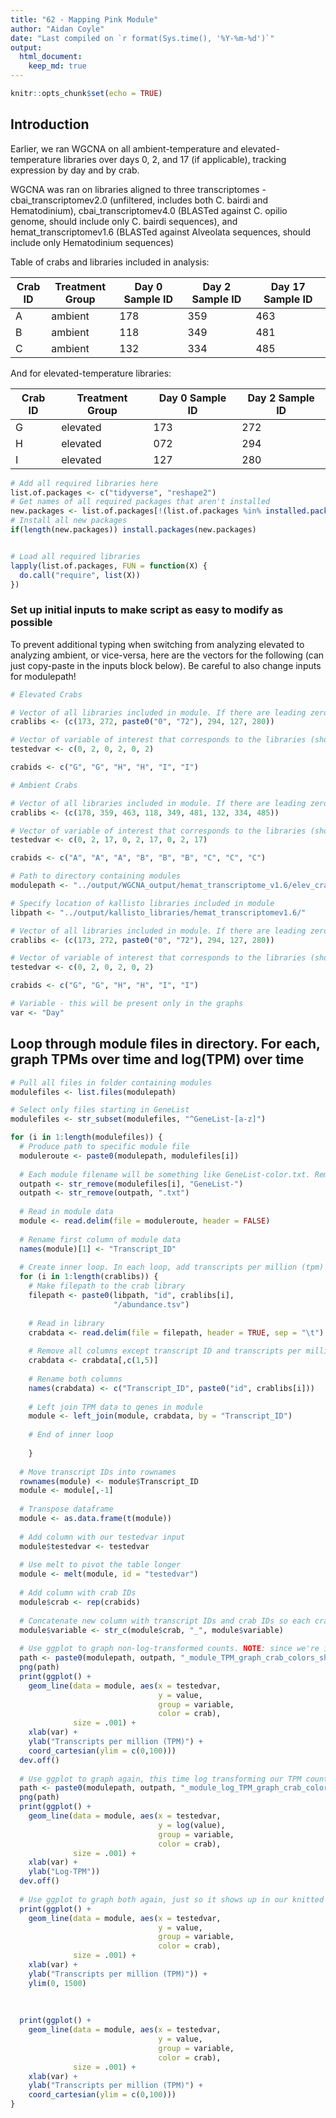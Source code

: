 ```yaml
---
title: "62 - Mapping Pink Module"
author: "Aidan Coyle"
date: "Last compiled on `r format(Sys.time(), '%Y-%m-%d')`"
output: 
  html_document:
    keep_md: true
---
```


```r
knitr::opts_chunk$set(echo = TRUE)
```

## Introduction

Earlier, we ran WGCNA on all ambient-temperature and elevated-temperature libraries over days 0, 2, and 17 (if applicable), tracking expression by day and by crab.

WGCNA was ran on libraries aligned to three transcriptomes - cbai_transcriptomev2.0 (unfiltered, includes both C. bairdi and Hematodinium), cbai_transcriptomev4.0 (BLASTed against C. opilio genome, should include only C. bairdi sequences), and hemat_transcriptomev1.6 (BLASTed against Alveolata sequences, should include only Hematodinium sequences)


Table of crabs and libraries included in analysis:

| Crab ID | Treatment Group | Day 0 Sample ID | Day 2 Sample ID | Day 17 Sample ID |
|---------|-----------------|-----------------|-----------------|------------------|
| A       | ambient         | 178             | 359             | 463              |
| B       | ambient         | 118             | 349             | 481              |
| C       | ambient         | 132             | 334             | 485  

And for elevated-temperature libraries:

| Crab ID | Treatment Group  | Day 0 Sample ID | Day 2 Sample ID |
|---------|------------------|-----------------|-----------------|
| G       | elevated         | 173             | 272             |
| H       | elevated         | 072             | 294             |
| I       | elevated         | 127             | 280             |


```r
# Add all required libraries here
list.of.packages <- c("tidyverse", "reshape2")
# Get names of all required packages that aren't installed
new.packages <- list.of.packages[!(list.of.packages %in% installed.packages()[, "Package"])]
# Install all new packages
if(length(new.packages)) install.packages(new.packages)


# Load all required libraries
lapply(list.of.packages, FUN = function(X) {
  do.call("require", list(X))
})
```

### Set up initial inputs to make script as easy to modify as possible

To prevent additional typing when switching from analyzing elevated to analyzing ambient, or vice-versa, here are the vectors for the following (can just copy-paste in the inputs block below). Be careful to also change inputs for modulepath!

``` r
# Elevated Crabs

# Vector of all libraries included in module. If there are leading zeroes, put paste0("0", "[libnumber]") around those libraries
crablibs <- (c(173, 272, paste0("0", "72"), 294, 127, 280))

# Vector of variable of interest that corresponds to the libraries (should be in same order - if crablibs[3] is from Day 0, and your variable of interest is day, testedvar[3] should be 0)
testedvar <- c(0, 2, 0, 2, 0, 2)

crabids <- c("G", "G", "H", "H", "I", "I")

# Ambient Crabs

# Vector of all libraries included in module. If there are leading zeroes, put paste0("0", "[libnumber]") around those libraries
crablibs <- (c(178, 359, 463, 118, 349, 481, 132, 334, 485))

# Vector of variable of interest that corresponds to the libraries (should be in same order - if crablibs[3] is from Day 0, and your variable of interest is day, testedvar[3] should be 0)
testedvar <- c(0, 2, 17, 0, 2, 17, 0, 2, 17)

crabids <- c("A", "A", "A", "B", "B", "B", "C", "C", "C")

```


```r
# Path to directory containing modules
modulepath <- "../output/WGCNA_output/hemat_transcriptome_v1.6/elev_crabs_no_filter/"

# Specify location of kallisto libraries included in module
libpath <- "../output/kallisto_libraries/hemat_transcriptomev1.6/"

# Vector of all libraries included in module. If there are leading zeroes, put paste0("0", "[libnumber]") around those libraries
crablibs <- (c(173, 272, paste0("0", "72"), 294, 127, 280))

# Vector of variable of interest that corresponds to the libraries (should be in same order - if crablibs[3] is from Day 0, and your variable of interest is day, testedvar[3] should be 0)
testedvar <- c(0, 2, 0, 2, 0, 2)

crabids <- c("G", "G", "H", "H", "I", "I")

# Variable - this will be present only in the graphs
var <- "Day"
```

## Loop through module files in directory. For each, graph TPMs over time and log(TPM) over time

```r
# Pull all files in folder containing modules
modulefiles <- list.files(modulepath)

# Select only files starting in GeneList
modulefiles <- str_subset(modulefiles, "^GeneList-[a-z]")

for (i in 1:length(modulefiles)) {
  # Produce path to specific module file
  moduleroute <- paste0(modulepath, modulefiles[i])
  
  # Each module filename will be something like GeneList-color.txt. Remove the GeneList- and .txt portions so we can write files more easily
  outpath <- str_remove(modulefiles[i], "GeneList-")
  outpath <- str_remove(outpath, ".txt")
  
  # Read in module data
  module <- read.delim(file = moduleroute, header = FALSE)
  
  # Rename first column of module data
  names(module)[1] <- "Transcript_ID"
  
  # Create inner loop. In each loop, add transcripts per million (tpm) for each crab library
  for (i in 1:length(crablibs)) { 
    # Make filepath to the crab library
    filepath <- paste0(libpath, "id", crablibs[i],
                       "/abundance.tsv")
    
    # Read in library
    crabdata <- read.delim(file = filepath, header = TRUE, sep = "\t")
    
    # Remove all columns except transcript ID and transcripts per million
    crabdata <- crabdata[,c(1,5)]
    
    # Rename both columns
    names(crabdata) <- c("Transcript_ID", paste0("id", crablibs[i]))
    
    # Left join TPM data to genes in module
    module <- left_join(module, crabdata, by = "Transcript_ID")
    
    # End of inner loop
    
    }
   
  # Move transcript IDs into rownames
  rownames(module) <- module$Transcript_ID
  module <- module[,-1]
  
  # Transpose dataframe
  module <- as.data.frame(t(module))
  
  # Add column with our testedvar input
  module$testedvar <- testedvar
  
  # Use melt to pivot the table longer
  module <- melt(module, id = "testedvar")
  
  # Add column with crab IDs
  module$crab <- rep(crabids)
  
  # Concatenate new column with transcript IDs and crab IDs so each crab-gene forms a single line over time
  module$variable <- str_c(module$crab, "_", module$variable)
  
  # Use ggplot to graph non-log-transformed counts. NOTE: since we're inside a for loop, we need to explicitly print ggplot
  path <- paste0(modulepath, outpath, "_module_TPM_graph_crab_colors_short_yaxis.png")
  png(path)
  print(ggplot() +
    geom_line(data = module, aes(x = testedvar,
                                 y = value,
                                 group = variable,
                                 color = crab),
              size = .001) +
    xlab(var) +
    ylab("Transcripts per million (TPM)") +
    coord_cartesian(ylim = c(0,100)))
  dev.off()
  
  # Use ggplot to graph again, this time log transforming our TPM counts
  path <- paste0(modulepath, outpath, "_module_log_TPM_graph_crab_colors.png")
  png(path)
  print(ggplot() +
    geom_line(data = module, aes(x = testedvar,
                                 y = log(value),
                                 group = variable,
                                 color = crab),
              size = .001) +
    xlab(var) +
    ylab("Log-TPM"))
  dev.off()
  
  # Use ggplot to graph both again, just so it shows up in our knitted .Rmd file
  print(ggplot() +
    geom_line(data = module, aes(x = testedvar,
                                 y = value,
                                 group = variable,
                                 color = crab),
              size = .001) +
    xlab(var) +
    ylab("Transcripts per million (TPM)")) +
    ylim(0, 1500)    
  
  
  
  print(ggplot() +
    geom_line(data = module, aes(x = testedvar,
                                 y = value,
                                 group = variable,
                                 color = crab),
              size = .001) +
    xlab(var) +
    ylab("Transcripts per million (TPM)") +
    coord_cartesian(ylim = c(0,100)))
}


```

